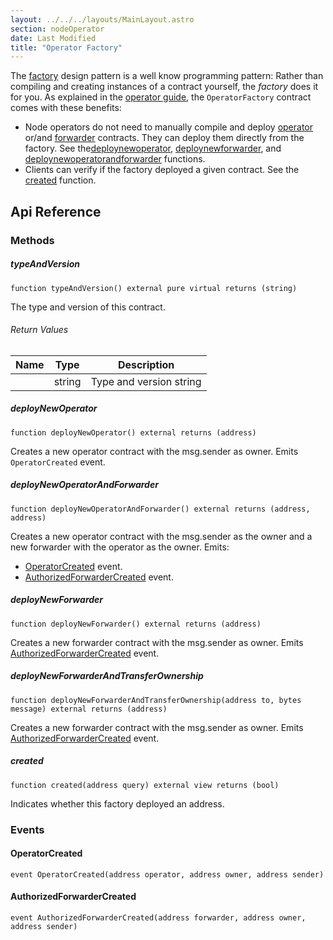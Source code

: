 ```yaml
---
layout: ../../../layouts/MainLayout.astro
section: nodeOperator
date: Last Modified
title: "Operator Factory"
---
```


The [factory](https://www.youtube.com/watch?v=Q1zZo4O_Ong) design pattern is a well know programming pattern: Rather than compiling and creating instances of a contract yourself, the _factory_ does it for you.
As explained in the [operator guide](/chainlink-nodes/contracts/operator), the `OperatorFactory` contract comes with these benefits:

- Node operators do not need to manually compile and deploy [operator](/chainlink-nodes/contracts/operator) or/and [forwarder](/chainlink-nodes/contracts/forwarder) contracts. They can deploy them directly from the factory. See the[deploynewoperator](#deploynewoperator), [deploynewforwarder](#deploynewforwarder), and [deploynewoperatorandforwarder](#deploynewoperatorandforwarder) functions.
- Clients can verify if the factory deployed a given contract. See the [created](#created) function.

## Api Reference

### Methods

##### typeAndVersion

```solidity
function typeAndVersion() external pure virtual returns (string)
```

The type and version of this contract.

###### Return Values

| Name | Type   | Description             |
| ---- | ------ | ----------------------- |
|      | string | Type and version string |

##### deployNewOperator

```solidity
function deployNewOperator() external returns (address)
```

Creates a new operator contract with the msg.sender as owner. Emits `OperatorCreated` event.

##### deployNewOperatorAndForwarder

```solidity
function deployNewOperatorAndForwarder() external returns (address, address)
```

Creates a new operator contract with the msg.sender as the owner and a new forwarder with the operator as the owner. Emits:

- [OperatorCreated](#operatorcreated) event.
- [AuthorizedForwarderCreated](#authorizedforwardercreated) event.

##### deployNewForwarder

```solidity
function deployNewForwarder() external returns (address)
```

Creates a new forwarder contract with the msg.sender as owner. Emits [AuthorizedForwarderCreated](#authorizedforwardercreated) event.

##### deployNewForwarderAndTransferOwnership

```solidity
function deployNewForwarderAndTransferOwnership(address to, bytes message) external returns (address)
```

Creates a new forwarder contract with the msg.sender as owner. Emits [AuthorizedForwarderCreated](#authorizedforwardercreated) event.

##### created

```solidity
function created(address query) external view returns (bool)
```

Indicates whether this factory deployed an address.

### Events

#### OperatorCreated

```solidity
event OperatorCreated(address operator, address owner, address sender)
```

#### AuthorizedForwarderCreated

```solidity
event AuthorizedForwarderCreated(address forwarder, address owner, address sender)
```
